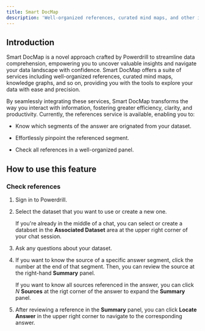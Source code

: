 ```yaml
---
title: Smart DocMap
description: 'Well-organized references, curated mind maps, and other info that help you understand your data'
---
```



## Introduction

Smart DocMap is a novel approach crafted by Powerdrill to streamline data comprehension, empowering you to uncover valuable insights and navigate your data landscape with confidence. Smart DocMap offers a suite of services including well-organized references, curated mind maps, knowledge graphs, and so on, providing you with the tools to explore your data with ease and precision.

By seamlessly integrating these services, Smart DocMap transforms the way you interact with information, fostering greater efficiency, clarity, and productivity. Currently, the references service is available, enabling you to:

- Know which segments of the answer are orignated from your dataset.

- Effortlessly pinpoint the referenced segment.

- Check all references in a well-organized panel.


## How to use this feature

### Check references

1. Sign in to Powerdrill.

2. Select the dataset that you want to use or create a new one.

    If you're already in the middle of a chat, you can select or create a databset in the **Associated Dataset** area at the upper right corner of your chat session.

3. Ask any questions about your dataset.

4. If you want to know the source of a specific answer segment, click the number at the end of that segment. Then, you can review the source at the right-hand **Summary** panel.

    If you want to know all sources referenced in the answer, you can click *N* **Sources** at the rigt corner of the answer to expand the **Summary** panel.

5. After reviewing a reference in the **Summary** panel, you can click **Locate Answer** in the upper right corner to navigate to the corresponding answer. 